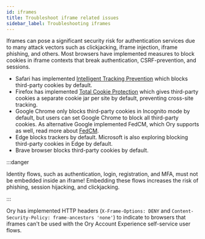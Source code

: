 ```yaml
---
id: iframes
title: Troubleshoot iframe related issues
sidebar_label: Troubleshooting iframes
---
```


Iframes can pose a significant security risk for authentication services due to many attack vectors such as clickjacking, iframe
injection, iframe phishing, and others. Most browsers have implemented measures to block cookies in iframe contexts that
break authentication, CSRF-prevention, and sessions.

- Safari has implemented [Intelligent Tracking Prevention](https://webkit.org/blog/7675/intelligent-tracking-prevention/) which
  blocks third-party cookies by default.
- Firefox has implemented
  [Total Cookie Protection](https://blog.mozilla.org/en/mozilla/firefox-rolls-out-total-cookie-protection-by-default-to-all-users-worldwide/)
  which gives third-party cookies a separate cookie jar per site by default, preventing cross-site tracking.
- Google Chrome only blocks third-party cookies in Incognito mode by default, but users can set Google Chrome to block all third-party
  cookies. As alternative Google implemented FedCM, which Ory supports as well, read more about
  [FedCM](../kratos/social-signin/fedcm.mdx).
- Edge blocks trackers by default. Microsoft is also exploring blocking third-party cookies in Edge by default.
- Brave browser blocks third-party cookies by default.

:::danger

Identity flows, such as authentication, login, registration, and MFA, must not be embedded inside an iframe! Embedding these
flows increases the risk of phishing, session hijacking, and clickjacking.

:::

Ory has implemented HTTP headers (`X-Frame-Options: DENY` and `Content-Security-Policy: frame-ancestors 'none'`) to indicate to
browsers that iframes can't be used with the Ory Account Experience self-service user flows.
